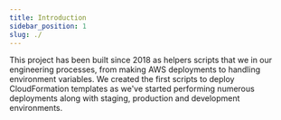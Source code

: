 ```yaml
---
title: Introduction
sidebar_position: 1
slug: ./
---
```


This project has been built since 2018 as helpers scripts that we in our
engineering processes, from making AWS deployments to handling environment
variables. We created the first scripts to deploy CloudFormation templates as
we've started performing numerous deployments along with staging, production and
development environments.
